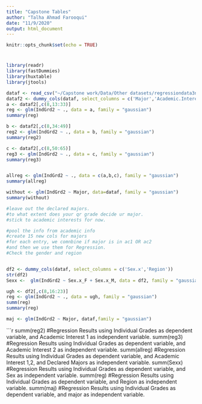 ```yaml
---
title: "Capstone Tables"
author: "Talha Ahmad Farooqui"
date: "11/9/2020"
output: html_document
---
```


```r
knitr::opts_chunk$set(echo = TRUE)
```

#

```r
library(readr)
library(fastDummies)
library(huxtable)
library(jtools)

dataf <- read_csv("~/Capstone work/Data/Other datasets/regressiondata3nov.csv")
dataf2 <- dummy_cols(dataf, select_columns = c('Major','Academic.Interest.1','Academic.Interest.2'))
a <- dataf2[,c(8,13:33)]
reg <- glm(IndGrd2 ~ ., data = a, family = "gaussian")
summary(reg)

b <- dataf2[,c(8,34:49)]
reg2 <- glm(IndGrd2 ~ ., data = b, family = "gaussian")
summary(reg2)

c <- dataf2[,c(8,50:65)]
reg3 <- glm(IndGrd2 ~ ., data = c, family = "gaussian")
summary(reg3)


allreg <- glm(IndGrd2 ~ ., data = c(a,b,c), family = "gaussian")
summary(allreg)

without <- glm(IndGrd2 ~ Major, data=dataf, family = "gaussian")
summary(without)

#leave out the declared majors.
#to what extent does your qr grade decide ur major.
#stick to academic interests for now.

#pool the info from academic info
#create 15 new cols for majors
#for each entry, we comnbine if major is in ac1 OR ac2
#and then we use them for Regression.
#Check the gender and region


df2 <- dummy_cols(dataf, select_columns = c('Sex.x','Region'))
str(df2)
Sexx <-  glm(IndGrd2 ~ Sex.x_F + Sex.x_M, data = df2, family = "gaussian")

ugh <- df2[,c(8,16:23)]
reg <- glm(IndGrd2 ~ ., data = ugh, family = "gaussian")
summ(reg)
summary(reg)

maj <- glm(IndGrd2 ~ Major, dataf,family = "gaussian")

```

```r
summ(reg2) #Regression Results using Individual Grades as dependent variable, and Academic Interest 1 as independent variable.
summ(reg3) #Regression Results using Individual Grades as dependent variable, and Academic Interest 2 as independent variable.
summ(allreg) #Regression Results using Individual Grades as dependent variable, and Academic Interest 1,2, and Declared Majors as independent variable.
summ(Sexx) #Regression Results using Individual Grades as dependent variable, and Sex as independent variable.
summ(reg) #Regression Results using Individual Grades as dependent variable, and Region as independent variable.
summ(maj) #Regression Results using Individual Grades as dependent variable, and major as independent variable.

